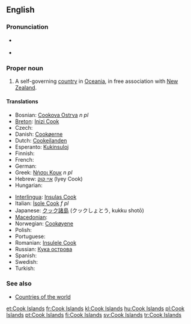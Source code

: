 ==English==

===Pronunciation===
* {{a|UK|US}} {{IPA|/ˈkʊk ˈai.ləndz/}}
* {{audio|en-us-Cook Islands.ogg|Audio (US)}}

===Proper noun===
{{wikipedia}}
{{en-proper noun}}

# A self-governing [[country]] in [[Oceania]], in free association with [[New Zealand]].

====Translations====
{{trans-top|self-governing country in Oceania}}
* Bosnian: [[Cookova Ostrva]] ''n pl''
* [[Breton]]: [[Inizi Cook]]
* Czech: {{t+|cs|Cookovy ostrovy|m|p}}
* Danish: [[Cookøerne]]
* Dutch: [[Cookeilanden]]
* Esperanto: [[Kukinsuloj]]
* Finnish: {{t+|fi|Cookinsaaret}}
* French: {{t+|fr|îles Cook|f|p}}
* German: {{t+|de|Cookinseln|f|p}}
* Greek: [[Νήσοι Κουκ]] ''n pl''
* Hebrew: [[איי קוק]] (Iyey Cook)
* Hungarian: {{t+|hu|Cook-szigetek}}
{{trans-mid}}
* [[Interlingua]]: [[Insulas Cook]]
* Italian: [[Isole Cook]] ''f pl''
* Japanese: [[クック諸島]] (クックしょとう, kukku shotō)
* [[Macedonian]]: {{t|mk|Кукови Острови|p|tr=Kúkovi Óstrovi}}
* Norwegian: [[Cookøyene]]
* Polish: {{t+|pl|Wyspy Cooka}}
* Portuguese: {{t+|pt|Ilhas Cook|f|p}}
* Romanian: [[Insulele Cook]]
* Russian: [[Кука острова]]
* Spanish: {{t+|es|Islas Cook|f|p}}
* Swedish: {{t+|sv|Cooköarna}}
* Turkish: {{t+|tr|Cook Adaları}}
{{trans-bottom}}

===See also===
* [[Appendix:Countries of the world|Countries of the world]]

[[et:Cook Islands]]
[[fr:Cook Islands]]
[[kl:Cook Islands]]
[[hu:Cook Islands]]
[[pl:Cook Islands]]
[[pt:Cook Islands]]
[[fi:Cook Islands]]
[[sv:Cook Islands]]
[[tr:Cook Islands]]